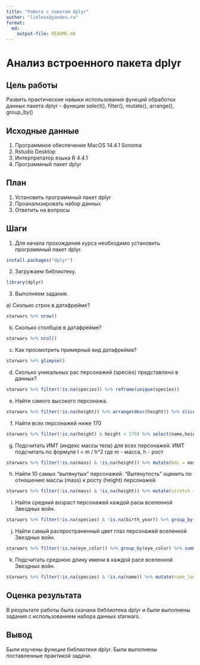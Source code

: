```yaml
---
title: "Работа с пакетом dplyr"
author: "lieless@yandex.ru"
format: 
  md:
    output-file: README.md
---
```


# Анализ встроенного пакета dplyr

## Цель работы

Развить практические навыки использования функций обработки данных пакета dplyr – функции select(), filter(), mutate(), arrange(), group_by()

## Исходные данные

1.  Программное обеспечение MacOS 14.4.1 Sonoma
2.  Rstudio Desktop
3.  Интерпретатор языка R 4.4.1
4.  Программный пакет dplyr

## План

1.  Установить программный пакет dplyr
2.  Проанализировать набор данных
3.  Ответить на вопросы

## Шаги

1.  Для начала прохождения курса необходимо установить программный пакет dplyr.

```r
install.packages("dplyr")
```
2. Загружаем библиотеку.

```r
library(dplyr)
```
3. Выполняем задания.

  а) Сколько строк в датафрейме?
```r
starwars %>% nrow()
```
  
  b) Сколько столбцов в датафрейме?
```r
starwars %>% ncol()
```
  
  c) Как просмотреть примерный вид датафрейма?
```r
starwars %>% glimpse()
```
  
  d) Сколько уникальных рас персонажей (species) представлено в данных?
```r
starwars %>% filter(!is.na(species)) %>% reframe(unique(species))
```
  
  e) Найти самого высокого персонажа.
```r
starwars %>% filter(!is.na(height)) %>% arrange(desc(height)) %>% slice(1) %>% select(name,height)
```
  
  f) Найти всех персонажей ниже 170
```r
starwars %>% filter(!is.na(height) & height < 170) %>% select(name,height)

```
  
  g) Подсчитать ИМТ (индекс массы тела) для всех персонажей. ИМТ подсчитать по
  формуле I = m / h^2 где m - масса, h - рост
```r
starwars %>% filter(!is.na(mass) & !is.na(height)) %>% mutate(bmi = mass / (height/100)^2) %>% select(name,bmi)

```
  
  h) Найти 10 самых “вытянутых” персонажей. “Вытянутость” оценить по отношению
массы (mass) к росту (height) персонажей.
```r
starwars %>% filter(!is.na(mass) & !is.na(height)) %>% mutate(stretch = mass / height) %>% arrange(desc(stretch)) %>% slice(1:10) %>% select(name,stretch)
```

  i) Найти средний возраст персонажей каждой расы вселенной Звездных войн.
```r
starwars %>% filter(!is.na(species) & !is.na(birth_year)) %>% group_by(species) %>% summarise(average_age = mean(birth_year, na.rm = TRUE))
```
  
  j) Найти самый распространенный цвет глаз персонажей вселенной Звездных
войн.
```r
starwars %>% filter(!is.na(eye_color)) %>% group_by(eye_color) %>% summarise(count = n()) %>% arrange(desc(count)) %>% slice(1)
```

  k) Подсчитать среднюю длину имени в каждой расе вселенной Звездных войн.
```r
starwars %>% filter(!is.na(species) & !is.na(name)) %>% mutate(name_length = nchar(name)) %>% group_by(species) %>% summarise(len = mean(name_length, na.rm = TRUE))
```

## Оценка результата

В результате работы была скачана библиотека dplyr и были выполнены задания с использованием набора данных starwars.

## Вывод

Были изучены функции библиотеки dplyr. Были выполнены поставленные практикой задачи.
